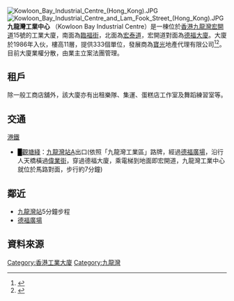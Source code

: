 {{Notability Unreferenced |time=2019-10-25T13:48:39+00:00}}
[[File:Kowloon_Bay_Industrial_Centre_(Hong_Kong).JPG|thumb]]
[[File:Kowloon_Bay_Industrial_Centre_and_Lam_Fook_Street_(Hong_Kong).JPG|thumb]]
'''九龍灣工業中心''' （Kowloon Bay Industrial Centre）是一棟位於[[香港|香港]][[九龍灣|九龍灣]][[宏開道|宏開道]]15號的工業大廈，南面為[[臨福街|臨福街]]，北面為[[宏泰道|宏泰道]]，宏開道對面為[[德福大廈|德福大廈]]。大廈於1986年入伙，樓高11層，提供333個單位，發展商為[[寶光實業|寶光]]地產代理有限公司<ref>{{cite web|url=https://www.hkfpa.com/cis/zh/buildings/3456|title=九龍灣工業中心 大廈資料|last=|first=|coauthors=|date=|publisher=萊斯物業網站|accessdate=2011-12-19}}</ref><ref>{{cite news |title=九龍灣工業中心 749呎叫375萬 |url=https://ps.hket.com/article/636371/%E4%B9%9D%E9%BE%8D%E7%81%A3%E5%B7%A5%E6%A5%AD%E4%B8%AD%E5%BF%83%20749%E5%91%8E%E5%8F%AB375%E8%90%AC |accessdate=2019-10-25 |work=香港經濟日報 |date=2015-06-25 |archive-date=2019-10-25 |archive-url=https://web.archive.org/web/20191025135126/https://ps.hket.com/article/636371/%25E4%25B9%259D%25E9%25BE%258D%25E7%2581%25A3%25E5%25B7%25A5%25E6%25A5%25AD%25E4%25B8%25AD%25E5%25BF%2583%2520749%25E5%2591%258E%25E5%258F%25AB375%25E8%2590%25AC |dead-url=no }}</ref>。目前大廈業權分散，由業主立案法團管理。

==租戶==
除一般工商店舖外，該大廈亦有出租樂隊、集運、蛋糕店工作室及舞蹈練習室等。

==交通==
;[[港鐵|港鐵]]
*<font color="{{觀塘綫色彩}}">█</font>[[觀塘綫|觀塘綫]]：[[九龍灣站|九龍灣站]]A出口(依照「九龍灣工業區」路牌，經過[[德福廣場|德福廣場]]，沿行人天橋橫過[[偉業街|偉業街]]，穿過德福大廈，乘電梯到地面即宏開道，九龍灣工業中心就位於馬路對面，步行約7分鐘)

==鄰近==
* [[九龍灣站|九龍灣站]]5分鐘步程
* [[德福廣場|德福廣場]]

==資料來源==
{{Reflist}}

[[Category:香港工業大廈|Category:香港工業大廈]]
[[Category:九龍灣|Category:九龍灣]]